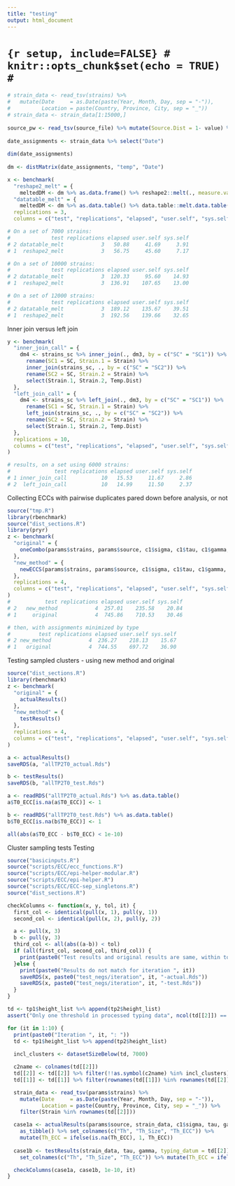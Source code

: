 ---
title: "testing"
output: html_document
---

# ```{r setup, include=FALSE}
# knitr::opts_chunk$set(echo = TRUE)
# ```

```{r}
# strain_data <- read_tsv(strains) %>% 
#   mutate(Date     = as.Date(paste(Year, Month, Day, sep = "-")),
#          Location = paste(Country, Province, City, sep = "_"))
# strain_data <- strain_data[1:15000,]
  
source_pw <- read_tsv(source_file) %>% mutate(Source.Dist = 1- value) %>% select(-value)
  
date_assignments <- strain_data %>% select("Date")
  
dim(date_assignments)
  
dm <- distMatrix(date_assignments, "temp", "Date")

x <- benchmark(
  "reshape2_melt" = {
    meltedDM <- dm %>% as.data.frame() %>% reshape2::melt(., measure.vars = colnames(.))}, 
  "datatable_melt" = {
    meltedDM <- dm %>% as.data.table() %>% data.table::melt.data.table(., measure.vars = colnames(.))}, 
  replications = 3, 
  columns = c("test", "replications", "elapsed", "user.self", "sys.self"))

# On a set of 7000 strains:
#             test replications elapsed user.self sys.self
# 2 datatable_melt            3   50.88     41.69     3.91
# 1  reshape2_melt            3   56.75     45.60     7.17

# On a set of 10000 strains:
#             test replications elapsed user.self sys.self
# 2 datatable_melt            3  120.33     95.60    14.93
# 1  reshape2_melt            3  136.91    107.65    13.00

# On a set of 12000 strains:
#             test replications elapsed user.self sys.self
# 2 datatable_melt            3  189.12    135.67    39.51
# 1  reshape2_melt            3  192.56    139.66    32.65
```

Inner join versus left join
```{r}
y <- benchmark(
  "inner_join_call" = {
    dm4 <- strains_sc %>% inner_join(., dm3, by = c("SC" = "SC1")) %>% 
      rename(SC1 = SC, Strain.1 = Strain) %>% 
      inner_join(strains_sc, ., by = c("SC" = "SC2")) %>% 
      rename(SC2 = SC, Strain.2 = Strain) %>% 
      select(Strain.1, Strain.2, Temp.Dist)
  }, 
  "left_join_call" = {
    dm4 <- strains_sc %>% left_join(., dm3, by = c("SC" = "SC1")) %>% 
      rename(SC1 = SC, Strain.1 = Strain) %>% 
      left_join(strains_sc, ., by = c("SC" = "SC2")) %>% 
      rename(SC2 = SC, Strain.2 = Strain) %>% 
      select(Strain.1, Strain.2, Temp.Dist)
  }, 
  replications = 10, 
  columns = c("test", "replications", "elapsed", "user.self", "sys.self")
)

# results, on a set using 6000 strains:
#              test replications elapsed user.self sys.self
# 1 inner_join_call           10   15.53     11.67     2.86
# 2  left_join_call           10   14.99     11.50     2.37
```

Collecting ECCs with pairwise duplicates pared down before analysis, or not
```{r}
source("tmp.R")
library(rbenchmark)
source("dist_sections.R")
library(pryr)
z <- benchmark(
  "original" = {
    oneCombo(params$strains, params$source, c1$sigma, c1$tau, c1$gamma, params$cpus, td)
  }, 
  "new_method" = {
    newECCS(params$strains, params$source, c1$sigma, c1$tau, c1$gamma, params$cpus, td)
  }, 
  replications = 4, 
  columns = c("test", "replications", "elapsed", "user.self", "sys.self")
)
#           test replications elapsed user.self sys.self
# 2   new_method            4  257.01    235.58    20.84
# 1     original            4  745.86    710.53    30.46

# then, with assignments minimized by type
#         test replications elapsed user.self sys.self
# 2 new_method            4  236.27    218.13    15.67
# 1   original            4  744.55    697.72    36.90
```

Testing sampled clusters - using new method and original
```{r}
source("dist_sections.R")
library(rbenchmark)
z <- benchmark(
  "original" = {
    actualResults()
  }, 
  "new_method" = {
    testResults()
  }, 
  replications = 4, 
  columns = c("test", "replications", "elapsed", "user.self", "sys.self")
)
```

```{r}
a <- actualResults()
saveRDS(a, "allTP2T0_actual.Rds")

b <- testResults()
saveRDS(b, "allTP2T0_test.Rds")
```


```{r}
a <- readRDS("allTP2T0_actual.Rds") %>% as.data.table()
a$T0_ECC[is.na(a$T0_ECC)] <- 1

b <- readRDS("allTP2T0_test.Rds") %>% as.data.table()
b$T0_ECC[is.na(b$T0_ECC)] <- 1

all(abs(a$T0_ECC - b$T0_ECC) < 1e-10)
```

Cluster sampling tests
Testing
```{r}
source("basicinputs.R")
source("scripts/ECC/ecc_functions.R")
source("scripts/ECC/epi-helper-modular.R")
source("scripts/ECC/epi-helper.R")
source("scripts/ECC/ECC-sep_singletons.R")
source("dist_sections.R")

checkColumns <- function(x, y, tol, it) {
  first_col <- identical(pull(x, 1), pull(y, 1))
  second_col <- identical(pull(x, 2), pull(y, 2))

  a <- pull(x, 3)
  b <- pull(y, 3)
  third_col <- all(abs((a-b)) < tol)
  if (all(first_col, second_col, third_col)) {
    print(paste0("Test results and original results are same, within tolerance of ", tol))
  }else {
    print(paste0("Results do not match for iteration ", it))
    saveRDS(x, paste0("test_negs/iteration", it, "-actual.Rds"))
    saveRDS(x, paste0("test_negs/iteration", it, "-test.Rds"))
  }
}
```


```{r}
td <- tp1$height_list %>% append(tp2$height_list)
assert("Only one threshold in processed typing data", ncol(td[[2]]) == 1)

for (it in 1:10) {
  print(paste0("Iteration ", it, ": "))
  td <- tp1$height_list %>% append(tp2$height_list)
  
  incl_clusters <- datasetSizeBelow(td, 7000)

  c2name <- colnames(td[[2]])
  td[[2]] <- td[[2]] %>% filter(!!as.symbol(c2name) %in% incl_clusters)
  td[[1]] <- td[[1]] %>% filter(rownames(td[[1]]) %in% rownames(td[[2]]))

  strain_data <- read_tsv(params$strains) %>% 
    mutate(Date     = as.Date(paste(Year, Month, Day, sep = "-")), 
           Location = paste(Country, Province, City, sep = "_")) %>% 
    filter(Strain %in% rownames(td[[2]]))

  case1a <- actualResults(params$source, strain_data, c1$sigma, tau, gamma, typing_datum = td[[2]]) %>% 
    as_tibble() %>% set_colnames(c("Th", "Th_Size", "Th_ECC")) %>% 
    mutate(Th_ECC = ifelse(is.na(Th_ECC), 1, Th_ECC))
  
  case1b <- testResults(strain_data, tau, gamma, typing_datum = td[[2]]) %>% 
    set_colnames(c("Th", "Th_Size", "Th_ECC")) %>% mutate(Th_ECC = ifelse(is.na(Th_ECC), 1, Th_ECC))

  checkColumns(case1a, case1b, 1e-10, it)
}

```


